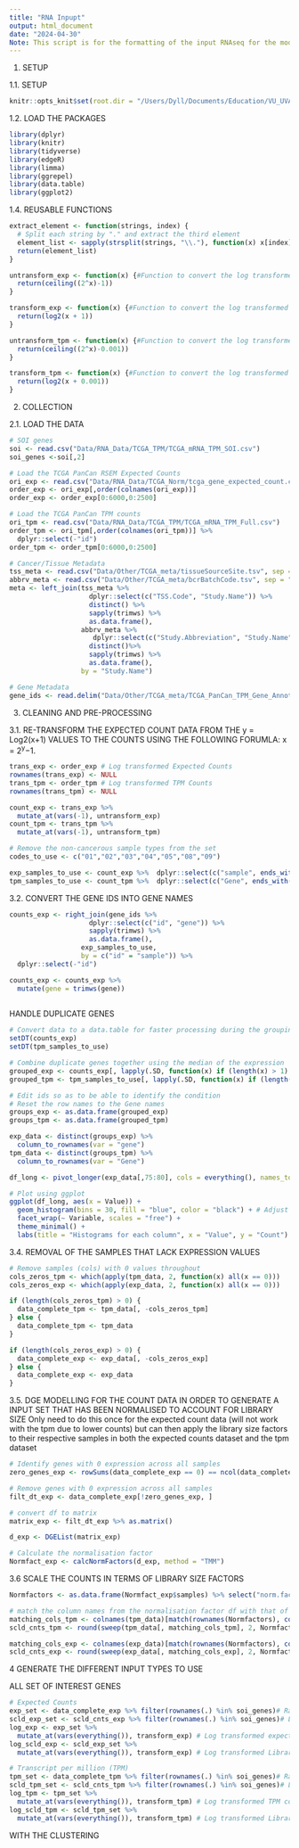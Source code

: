 ```yaml
---
title: "RNA Inpupt"
output: html_document
date: "2024-04-30"
Note: This script is for the formatting of the input RNAseq for the model.
---
```




1.  SETUP

1.1. SETUP

```r
knitr::opts_knit$set(root.dir = "/Users/Dyll/Documents/Education/VU_UVA/Internship/Epigenetics/Janssen_Group-UMCUtrecht/Main_Project")
```

1.2. LOAD THE PACKAGES

```r
library(dplyr)
library(knitr)
library(tidyverse) 
library(edgeR)
library(limma)
library(ggrepel)
library(data.table)
library(ggplot2)
```

1.4. REUSABLE FUNCTIONS

```r
extract_element <- function(strings, index) {
  # Split each string by "." and extract the third element
  element_list <- sapply(strsplit(strings, "\\."), function(x) x[index])
  return(element_list)
}

untransform_exp <- function(x) {#Function to convert the log transformed counts back into original counts
  return(ceiling((2^x)-1))
}

transform_exp <- function(x) {#Function to convert the log transformed counts back into original counts
  return(log2(x + 1))
}

untransform_tpm <- function(x) {#Function to convert the log transformed counts back into original counts
  return(ceiling((2^x)-0.001))
}

transform_tpm <- function(x) {#Function to convert the log transformed counts back into original counts
  return(log2(x + 0.001))
}
```

2.  COLLECTION

2.1. LOAD THE DATA

```r
# SOI genes
soi <- read.csv("Data/RNA_Data/TCGA_TPM/TCGA_mRNA_TPM_SOI.csv")
soi_genes <-soi[,2]

# Load the TCGA PanCan RSEM Expected Counts
ori_exp <- read.csv("Data/RNA_Data/TCGA_Norm/tcga_gene_expected_count.csv")
order_exp <- ori_exp[,order(colnames(ori_exp))]
order_exp <- order_exp[0:6000,0:2500]

# Load the TCGA PanCan TPM counts
ori_tpm <- read.csv("Data/RNA_Data/TCGA_TPM/TCGA_mRNA_TPM_Full.csv")
order_tpm <- ori_tpm[,order(colnames(ori_tpm))] %>% 
  dplyr::select(-"id")
order_tpm <- order_tpm[0:6000,0:2500]

# Cancer/Tissue Metadata
tss_meta <- read.csv("Data/Other/TCGA_meta/tissueSourceSite.tsv", sep = "\t")
abbrv_meta <- read.csv("Data/Other/TCGA_meta/bcrBatchCode.tsv", sep = "\t")
meta <- left_join(tss_meta %>%
                    dplyr::select(c("TSS.Code", "Study.Name")) %>%
                    distinct() %>%
                    sapply(trimws) %>%
                    as.data.frame(),
                  abbrv_meta %>%
                     dplyr::select(c("Study.Abbreviation", "Study.Name")) %>%
                    distinct()%>%
                    sapply(trimws) %>%
                    as.data.frame(),
                  by = "Study.Name")

# Gene Metadata
gene_ids <- read.delim("Data/Other/TCGA_meta/TCGA_PanCan_TPM_Gene_Annotations.txt")


```

3.  CLEANING AND PRE-PROCESSING

3.1. RE-TRANSFORM THE EXPECTED COUNT DATA FROM THE y = Log2(x+1) VALUES TO THE COUNTS USING THE FOLLOWING FORUMLA: x = 2^y^−1.

```r
trans_exp <- order_exp # Log transformed Expected Counts
rownames(trans_exp) <- NULL
trans_tpm <- order_tpm # Log transformed TPM Counts
rownames(trans_tpm) <- NULL

count_exp <- trans_exp %>%
  mutate_at(vars(-1), untransform_exp)
count_tpm <- trans_tpm %>%
  mutate_at(vars(-1), untransform_tpm)
```


```r
# Remove the non-cancerous sample types from the set
codes_to_use <- c("01","02","03","04","05","08","09")

exp_samples_to_use <- count_exp %>%  dplyr::select(c("sample", ends_with(codes_to_use)))
tpm_samples_to_use <- count_tpm %>%  dplyr::select(c("Gene", ends_with(codes_to_use)))
```


3.2. CONVERT THE GENE IDS INTO GENE NAMES

```r
counts_exp <- right_join(gene_ids %>% 
                    dplyr::select(c("id", "gene")) %>% 
                    sapply(trimws) %>% 
                    as.data.frame(),
                  exp_samples_to_use,
                  by = c("id" = "sample")) %>% 
  dplyr::select(-"id")

counts_exp <- counts_exp %>%
  mutate(gene = trimws(gene))
  
```


HANDLE DUPLICATE GENES
```r
# Convert data to a data.table for faster processing during the grouping of the duplicate genes
setDT(counts_exp)  
setDT(tpm_samples_to_use)  

# Combine duplicate genes together using the median of the expression
grouped_exp <- counts_exp[, lapply(.SD, function(x) if (length(x) > 1) median(x, na.rm = TRUE) else x), by = gene, .SDcols = -"gene"]
grouped_tpm <- tpm_samples_to_use[, lapply(.SD, function(x) if (length(x) > 1) median(x, na.rm = TRUE) else x), by = Gene, .SDcols = -"Gene"]

# Edit ids so as to be able to identify the condition
# Reset the row names to the Gene names
groups_exp <- as.data.frame(grouped_exp)
groups_tpm <- as.data.frame(grouped_tpm)

exp_data <- distinct(groups_exp) %>% 
  column_to_rownames(var = "gene")
tpm_data <- distinct(groups_tpm) %>% 
  column_to_rownames(var = "Gene")
```

```r
df_long <- pivot_longer(exp_data[,75:80], cols = everything(), names_to = "Variable", values_to = "Value")

# Plot using ggplot
ggplot(df_long, aes(x = Value)) +
  geom_histogram(bins = 30, fill = "blue", color = "black") + # Adjust the bins and colors
  facet_wrap(~ Variable, scales = "free") +
  theme_minimal() +
  labs(title = "Histograms for each column", x = "Value", y = "Count")
```


3.4. REMOVAL OF THE SAMPLES THAT LACK EXPRESSION VALUES 

```r
# Remove samples (cols) with 0 values throughout
cols_zeros_tpm <- which(apply(tpm_data, 2, function(x) all(x == 0)))
cols_zeros_exp <- which(apply(exp_data, 2, function(x) all(x == 0)))

if (length(cols_zeros_tpm) > 0) {
  data_complete_tpm <- tpm_data[, -cols_zeros_tpm]
} else {
  data_complete_tpm <- tpm_data
}

if (length(cols_zeros_exp) > 0) {
  data_complete_exp <- exp_data[, -cols_zeros_exp]
} else {
  data_complete_exp <- exp_data
}


```



3.5. DGE MODELLING FOR THE COUNT DATA IN ORDER TO GENERATE A INPUT SET THAT HAS BEEN NORMALISED TO ACCOUNT FOR LIBRARY SIZE
Only need to do this once for the expected count data (will not work with the tpm due to lower counts) but can then apply the library size factors to their respective samples in both the expected counts dataset and the tpm dataset

```r
# Identify genes with 0 expression across all samples
zero_genes_exp <- rowSums(data_complete_exp == 0) == ncol(data_complete_exp)

# Remove genes with 0 expression across all samples
filt_dt_exp <- data_complete_exp[!zero_genes_exp, ]

# convert df to matrix 
matrix_exp <- filt_dt_exp %>% as.matrix()

d_exp <- DGEList(matrix_exp)

# Calculate the normalisation factor 
Normfact_exp <- calcNormFactors(d_exp, method = "TMM")
```


3.6 SCALE THE COUNTS IN TERMS OF LIBRARY SIZE FACTORS
```r
Normfactors <- as.data.frame(Normfact_exp$samples) %>% select("norm.factors")

# match the column names from the normalisation factor df with that of the other dfs in order to divide the count values by the library size factors for the correct samples 
matching_cols_tpm <- colnames(tpm_data)[match(rownames(Normfactors), colnames(tpm_data))]
scld_cnts_tpm <- round(sweep(tpm_data[, matching_cols_tpm], 2, Normfactors$norm.factors, "/"),2)

matching_cols_exp <- colnames(exp_data)[match(rownames(Normfactors), colnames(exp_data))]
scld_cnts_exp <- round(sweep(exp_data[, matching_cols_exp], 2, Normfactors$norm.factors, "/"),2)
```


4 GENERATE THE DIFFERENT INPUT TYPES TO USE

ALL SET OF INTEREST GENES
```r
# Expected Counts
exp_set <- data_complete_exp %>% filter(rownames(.) %in% soi_genes)# Raw expected counts 
scld_exp_set <- scld_cnts_exp %>% filter(rownames(.) %in% soi_genes)# Library size normalised Expected counts
log_exp <- exp_set %>%
  mutate_at(vars(everything()), transform_exp) # Log transformed expected counts
log_scld_exp <- scld_exp_set %>%
  mutate_at(vars(everything()), transform_exp) # Log transformed Library size normalised expected counts

# Transcript per million (TPM)
tpm_set <- data_complete_tpm %>% filter(rownames(.) %in% soi_genes)# Raw TPM counts 
scld_tpm_set <- scld_cnts_tpm %>% filter(rownames(.) %in% soi_genes)# Library size normalised TPM counts
log_tpm <- tpm_set %>%
  mutate_at(vars(everything()), transform_tpm) # Log transformed TPM counts
log_scld_tpm <- scld_tpm_set %>%
  mutate_at(vars(everything()), transform_tpm) # Log transformed Library size normalised TPM counts
```

WITH THE CLUSTERING
```r

```


